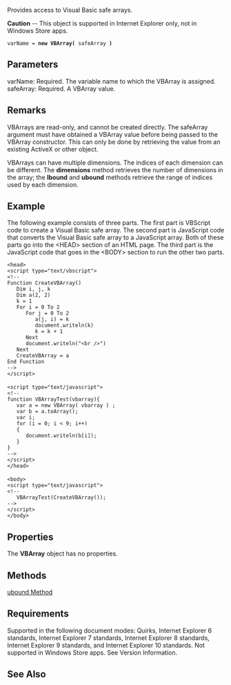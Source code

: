 Provides access to Visual Basic safe arrays.

'''Caution''' -- This object is supported in Internet Explorer only, not in Windows Store apps.

 varName = '''new VBArray(''' safeArray ''')'''

==Parameters==
; varName: Required. The variable name to which the VBArray is assigned.
; safeArray: Required. A VBArray value.

==Remarks==
VBArrays are read-only, and cannot be created directly. The safeArray argument must have obtained a VBArray value before being passed to the VBArray constructor. This can only be done by retrieving the value from an existing ActiveX or other object.

VBArrays can have multiple dimensions. The indices of each dimension can be different. The '''dimensions''' method retrieves the number of dimensions in the array; the '''lbound''' and '''ubound''' methods retrieve the range of indices used by each dimension.


==Example==
The following example consists of three parts. The first part is VBScript code to create a Visual Basic safe array. The second part is JavaScript code that converts the Visual Basic safe array to a JavaScript array. Both of these parts go into the &lt;HEAD&gt; section of an HTML page. The third part is the JavaScript code that goes in the &lt;BODY&gt; section to run the other two parts.

 &lt;head&gt;
 &lt;script type="text/vbscript"&gt;
 &lt;!--
 Function CreateVBArray()
    Dim i, j, k
    Dim a(2, 2)
    k = 1
    For i = 0 To 2
       For j = 0 To 2
          a(j, i) = k
          document.writeln(k)
          k = k + 1
       Next
       document.writeln("&lt;br /&gt;")
    Next
    CreateVBArray = a
 End Function
 --&gt;
 &lt;/script&gt;
 
 &lt;script type="text/javascript"&gt;
 &lt;!--
 function VBArrayTest(vbarray){
    var a = new VBArray( vbarray ) ;
    var b = a.toArray();
    var i;
    for (i = 0; i &lt; 9; i++) 
    {
       document.writeln(b[i]);
    }
 }
 --&gt;
 &lt;/script&gt;
 &lt;/head&gt;
 
 &lt;body&gt;
 &lt;script type="text/javascript"&gt;
 &lt;!--
    VBArrayTest(CreateVBArray());
 --&gt;
 &lt;/script&gt;
 &lt;/body&gt;

==Properties==
The '''VBArray''' object has no properties.


==Methods==
[[VBArray/dimensions|ubound Method]]


==Requirements==
Supported in the following document modes: Quirks, Internet Explorer 6 standards, Internet Explorer 7 standards, Internet Explorer 8 standards, Internet Explorer 9 standards, and Internet Explorer 10 standards. Not supported in Windows Store apps. See Version Information.


==See Also==

              

